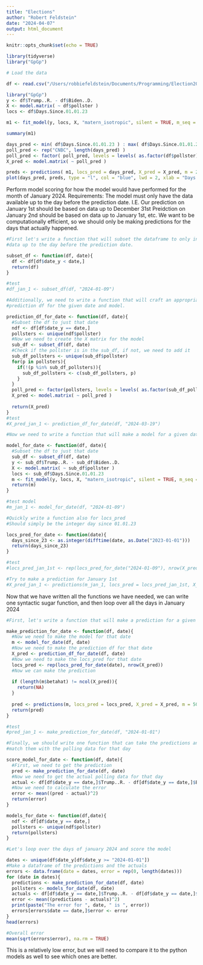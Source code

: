 ```yaml
---
title: "Elections"
author: "Robert Feldstein"
date: "2024-04-07"
output: html_document
---
```


```r
knitr::opts_chunk$set(echo = TRUE)
```

```r
library(tidyverse)
library("GpGp")
```

```r
# Load the data

df <- read.csv("/Users/robbiefeldstein/Documents/Programming/Election2024/RFolder/merged.csv")

library("GpGp")
y <- df$Trump..R. - df$Biden..D.
X <- model.matrix( ~ df$pollster )
locs <- df$Days.Since.01.01.23

m1 <- fit_model(y, locs, X, "matern_isotropic", silent = TRUE, m_seq = 50)

summary(m1)

days_pred <- min( df$Days.Since.01.01.23 ) : max( df$Days.Since.01.01.23 ) 
poll_pred <- rep("CNBC", length(days_pred) )
poll_pred <- factor( poll_pred, levels = levels( as.factor(df$pollster) ) )
X_pred <- model.matrix( ~ poll_pred )

preds <- predictions( m1, locs_pred = days_pred, X_pred = X_pred, m = 200 )
plot(days_pred, preds, type = "l", col = "blue", lwd = 2, xlab = "Days since 01.01.23", ylab = "Trump - Biden" )
```

Perform model scoring for how the model would have performed for the month
of January 2024.
Requirements: The model must only have the data available up to the day before 
the prediction date.
I.E. Our prediction on January 1st should be based on data up to December 31st
Preidction on January 2nd should be based on data up to January 1st, etc. 
We want to be computationally efficient, so we should only be making predictions
for the days that actually happened. 

```r
#First let's write a function that will subset the dataframe to only include the
#data up to the day before the prediction date.

subset_df <- function(df, date){
  df <- df[df$date_y < date,]
  return(df)
}

#test
#df_jan_1 <- subset_df(df, "2024-01-09")

#Additionally, we need to write a function that will craft an appropriate 
#prediction df for the given date and model. 

prediction_df_for_date <- function(df, date){
  #Subset the df to just that date 
  ndf <- df[df$date_y == date,]
  pollsters <- unique(ndf$pollster)
  #Now we need to create the X matrix for the model
  sub_df <- subset_df(df, date)
  #Check if the pollster is in the sub_df, if not, we need to add it
  sub_df_pollsters <- unique(sub_df$pollster)
  for(p in pollsters){
    if(!(p %in% sub_df_pollsters)){
      sub_df_pollsters <- c(sub_df_pollsters, p)
    }
  }
  poll_pred <- factor(pollsters, levels = levels( as.factor(sub_df_pollsters) ) )
  X_pred <- model.matrix( ~ poll_pred )
  
  return(X_pred)
}
#test
#X_pred_jan_1 <- prediction_df_for_date(df, "2024-03-19")

#Now we need to write a function that will make a model for a given date

model_for_date <- function(df, date){
  #Subset the df to just that date 
  sub_df <- subset_df(df, date)
  y <- sub_df$Trump..R. - sub_df$Biden..D.
  X <- model.matrix( ~ sub_df$pollster )
  locs <- sub_df$Days.Since.01.01.23
  m <- fit_model(y, locs, X, "matern_isotropic", silent = TRUE, m_seq = 50)
  return(m)
}

#test model
#m_jan_1 <- model_for_date(df, "2024-01-09")

#Quickly write a function also for locs_pred
#Should simply be the integer day since 01.01.23

locs_pred_for_date <- function(date){
  days_since_23 <- as.integer(difftime(date, as.Date("2023-01-01")))
  return(days_since_23)
}

#test
#locs_pred_jan_1st <- rep(locs_pred_for_date("2024-01-09"), nrow(X_pred_jan_1))

#Try to make a prediction for January 1st
#X_pred_jan_1 <- predictions(m_jan_1, locs_pred = locs_pred_jan_1st, X_pred = X_pred_jan_1, m = 50)

```


Now that we have written all the functions we have needed, we can write one
syntactic sugar function, and then loop over all the days in January 2024

```r

#First, let's write a function that will make a prediction for a given date

make_prediction_for_date <- function(df, date){
  #Now we need to make the model for that date
  m <- model_for_date(df, date)
  #Now we need to make the prediction df for that date
  X_pred <- prediction_df_for_date(df, date)
  #Now we need to make the locs_pred for that date
  locs_pred <- rep(locs_pred_for_date(date), nrow(X_pred))
  #Now we can make the prediction
  
  if (length(m$betahat) != ncol(X_pred)){
    return(NA)
  }
  
  pred <- predictions(m, locs_pred = locs_pred, X_pred = X_pred, m = 50)
  return(pred)
}

#test
#pred_jan_1 <- make_prediction_for_date(df, "2024-01-01")

#Finally, we should write one function that can take the predictions and 
#match them with the polling data for that day

score_model_for_date <- function(df, date){
  #First, we need to get the prediction
  pred <- make_prediction_for_date(df, date)
  #Now we need to get the actual polling data for that day
  actual <- df[df$date_y == date,]$Trump..R. - df[df$date_y == date,]$Biden..D.
  #Now we need to calculate the error
  error <- mean((pred - actual)^2)
  return(error)
}

models_for_date <- function(df,date){
  ndf <- df[df$date_y == date,]
  pollsters <- unique(ndf$pollster)
  return(pollsters)
}

```

```r
#Let's loop over the days of january 2024 and score the model

dates <- unique(df$date_y[df$date_y >= "2024-01-01"])
#Make a dataframe of the predictions and the actuals
errors <- data.frame(date = dates, error = rep(0, length(dates)))
for (date in dates){
  predictions <- make_prediction_for_date(df, date)
  pollsters <- models_for_date(df, date)
  actuals <- df[df$date_y == date,]$Trump..R. - df[df$date_y == date,]$Biden..D.
  error <- mean((predictions - actuals)^2)
  print(paste("The error for ", date, " is ", error))
  errors[errors$date == date,]$error <- error
}
head(errors)
```
```r
#Overall error
mean(sqrt(errors$error), na.rm = TRUE)
```

This is a relatively low error, but we will need to compare it to the python
models as well to see which ones are better. 
